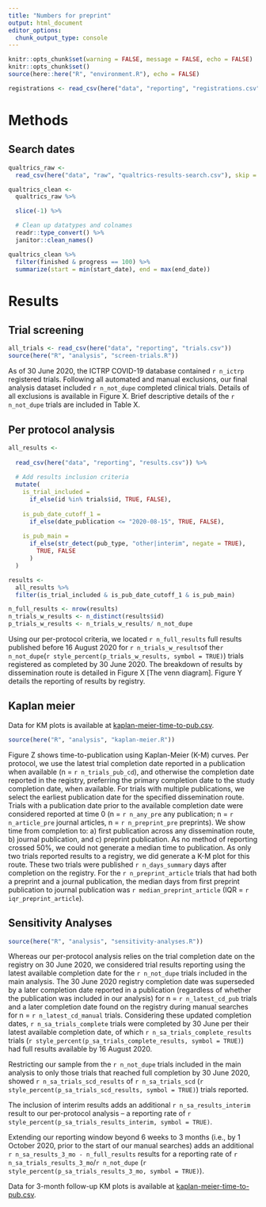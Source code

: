 ```yaml
---
title: "Numbers for preprint"
output: html_document
editor_options: 
  chunk_output_type: console
---
```


```r
knitr::opts_chunk$set(warning = FALSE, message = FALSE, echo = FALSE)
knitr::opts_chunk$set()
source(here::here("R", "environment.R"), echo = FALSE)
```

```r
registrations <- read_csv(here("data", "reporting", "registrations.csv"))
```

# Methods

## Search dates

```r

qualtrics_raw <-
  read_csv(here("data", "raw", "qualtrics-results-search.csv"), skip = 1)

qualtrics_clean <-
  qualtrics_raw %>%

  slice(-1) %>%

  # Clean up datatypes and colnames
  readr::type_convert() %>%
  janitor::clean_names()

qualtrics_clean %>%
  filter(finished & progress == 100) %>%
  summarize(start = min(start_date), end = max(end_date))

```

# Results

## Trial screening

```r
all_trials <- read_csv(here("data", "reporting", "trials.csv"))
source(here("R", "analysis", "screen-trials.R"))
```

As of 30 June 2020, the ICTRP COVID-19 database contained `r n_ictrp` registered trials. Following all automated and manual exclusions, our final analysis dataset included `r n_not_dupe` completed clinical trials. Details of all exclusions is available in Figure X. Brief descriptive details of the `r n_not_dupe` trials are included in Table X.

## Per protocol analysis

```r

all_results <- 
  
  read_csv(here("data", "reporting", "results.csv")) %>% 
  
  # Add results inclusion criteria
  mutate(
    is_trial_included = 
      if_else(id %in% trials$id, TRUE, FALSE),
    
    is_pub_date_cutoff_1 = 
      if_else(date_publication <= "2020-08-15", TRUE, FALSE),
    
    is_pub_main =
      if_else(str_detect(pub_type, "other|interim", negate = TRUE), 
        TRUE, FALSE
      )
  )

results <-
  all_results %>% 
  filter(is_trial_included & is_pub_date_cutoff_1 & is_pub_main)

n_full_results <- nrow(results)
n_trials_w_results <- n_distinct(results$id)
p_trials_w_results <- n_trials_w_results/ n_not_dupe
```

Using our per-protocol criteria, we located `r n_full_results` full results published before 16 August 2020 for `r n_trials_w_results`of the`r n_not_dupe`(`r style_percent(p_trials_w_results, symbol = TRUE)`) trials registered as completed by 30 June 2020. The breakdown of results by dissemination route is detailed in Figure X [The venn diagram]. Figure Y details the reporting of results by registry.

## Kaplan meier

Data for KM plots is available at [kaplan-meier-time-to-pub.csv](https://github.com/maia-sh/direcct/blob/master/data/reporting/kaplan-meier-time-to-pub.csv).

```r
source(here("R", "analysis", "kaplan-meier.R"))
```

Figure Z shows time-to-publication using Kaplan-Meier (K-M) curves. Per protocol, we use the latest trial completion date reported in a publication when available (n = `r n_trials_pub_cd`), and otherwise the completion date reported in the registry, preferring the primary completion date to the study completion date, when available. For trials with multiple publications, we select the earliest publication date for the specified dissemination route. Trials with a publication date prior to the available completion date were considered reported at time 0 (n = `r n_any_pre` any publication; n = `r n_article_pre` journal articles, n = `r n_preprint_pre` preprints). We show time from completion to: a) first publication across any dissemination route, b) journal publication, and c) preprint publication. As no method of reporting crossed 50%, we could not generate a median time to publication. As only two trials reported results to a registry, we did generate a K-M plot for this route. These two trials were published `r n_days_summary` days after completion on the registry. For the `r n_preprint_article` trials that had both a preprint and a journal publication, the median days from first preprint publication to journal publication was `r median_preprint_article` (IQR = `r iqr_preprint_article`).

## Sensitivity Analyses
```r
source(here("R", "analysis", "sensitivity-analyses.R"))
```
Whereas our per-protocol analysis relies on the trial completion date on the registry on 30 June 2020, we considered trial results reporting using the latest available completion date for the `r n_not_dupe` trials included in the main analysis. The 30 June 2020 registry completion date was superseded by a later completion date reported in a publication (regardless of whether the publication was included in our analysis) for n = `r n_latest_cd_pub` trials and a later completion date found on the registry during manual searches for n = `r n_latest_cd_manual` trials. Considering these updated completion dates, `r n_sa_trials_complete` trials were completed by 30 June per their latest available completion date, of which `r n_sa_trials_complete_results` trials (`r style_percent(p_sa_trials_complete_results, symbol = TRUE)`) had full results available by 16 August 2020.

Restricting our sample from the `r n_not_dupe` trials included in the main analysis to only those trials that reached full completion by 30 June 2020, showed `r n_sa_trials_scd_results` of `r n_sa_trials_scd` (`r style_percent(p_sa_trials_scd_results, symbol = TRUE)`) trials reported.

The inclusion of interim results adds an additional   `r n_sa_results_interim` result to our per-protocol analysis -- a reporting rate of `r style_percent(p_sa_trials_results_interim, symbol = TRUE)`.

Extending our reporting window beyond 6 weeks to 3 months (i.e., by 1 October 2020, prior to the start of our manual searches) adds an additional `r n_sa_results_3_mo - n_full_results` results for a reporting rate of `r n_sa_trials_results_3_mo`/`r n_not_dupe` (`r style_percent(p_sa_trials_results_3_mo, symbol = TRUE)`).

Data for 3-month follow-up KM plots is available at [kaplan-meier-time-to-pub.csv](https://github.com/maia-sh/direcct/blob/master/data/reporting/kaplan-meier-time-to-pub_3-mo.csv).
